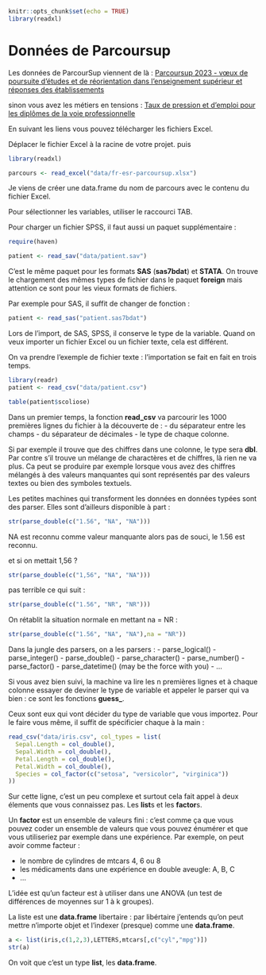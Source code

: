 
```r
knitr::opts_chunk$set(echo = TRUE)
library(readxl)
```

# Données de Parcoursup

Les données de ParcourSup viennent de là :
[Parcoursup 2023 - vœux de poursuite d'études et de réorientation dans l'enseignement supérieur et réponses des établissements](https://data.education.gouv.fr/explore/embed/dataset/fr-esr-parcoursup/table/?sort=tri)

sinon vous avez les métiers en tensions :
[Taux de pression et d'emploi pour les diplômes de la voie professionnelle](https://data.education.gouv.fr/explore/embed/dataset/fr-en-taux-de-pression-et-demploi/table/?disjunctive.diplome&disjunctive.type_dip_lib&disjunctive.filiere&disjunctive.specialite_lib)

En suivant les liens vous pouvez télécharger les fichiers Excel.

Déplacer le fichier Excel à la racine de votre projet. puis
```r
library(readxl)
```

```r
parcours <- read_excel("data/fr-esr-parcoursup.xlsx")

```

Je viens de créer une data.frame du nom de parcours avec le contenu du fichier
Excel.

Pour sélectionner les variables, utiliser le raccourci TAB. 



Pour charger un fichier SPSS, il faut aussi un paquet supplémentaire :
```r
require(haven)
```

```r
patient <- read_sav("data/patient.sav")
```

C'est le même paquet pour les formats __SAS__ (__sas7bdat__) et __STATA__. On 
trouve le chargement des mêmes types de fichier dans le paquet __foreign__
mais attention ce sont pour les vieux formats de fichiers.

Par exemple pour SAS, il suffit de changer de fonction :
```r
patient <- read_sas("patient.sas7bdat")
```


Lors de l'import, de SAS, SPSS, il conserve le type de la variable. Quand on veux
importer un fichier Excel ou un fichier texte, cela est différent.

On va prendre l'exemple de fichier texte : l'importation se fait en fait en 
trois temps. 

```r
library(readr)
patient <- read_csv("data/patient.csv")
```
```r
table(patient$scoliose)
```


Dans un premier temps, la fonction __read_csv__ va parcourir les 1000 premières
lignes du fichier à la découverte de :
- du séparateur entre les champs
- du séparateur de décimales
- le type de chaque colonne.

Si par exemple il trouve que des chiffres dans une colonne, le type sera __dbl__.
Par contre s'il trouve un mélange de charactères et de chiffres, là rien ne va 
plus. Ca peut se produire par exemple lorsque vous avez des chiffres mélangés
à des valeurs manquantes qui sont représentés par des valeurs textes ou bien des
symboles textuels.

Les petites machines qui transforment les données en données typées sont des
parser. Elles sont d'ailleurs disponible à part :


```r
str(parse_double(c("1.56", "NA", "NA")))
```

NA est reconnu comme valeur manquante alors pas de souci, le 1.56 est reconnu.

et si on mettait 1,56 ?

```r
str(parse_double(c("1,56", "NA", "NA")))
```


pas terrible ce qui suit :


```r
str(parse_double(c("1.56", "NR", "NR")))
```


On rétablit la situation normale en mettant na = NR :


```r
str(parse_double(c("1.56", "NA", "NA"),na = "NR"))

```


Dans la jungle des parsers, on a les parsers : 
- parse_logical()
- parse_integer()
- parse_double()
- parse_character() 
- parse_number()
- parse_factor()
- parse_datetime() (may be the force with you)
- ...

Si vous avez bien suivi, la machine va lire les n premières lignes et à chaque
colonne essayer de deviner le type de variable et appeler le parser qui va
bien : ce sont les fonctions **guess_**. 


Ceux sont eux qui vont décider du type de variable que vous importez. Pour le 
faire vous même, il suffit de spécificier chaque à la main :


```r
read_csv("data/iris.csv", col_types = list(
  Sepal.Length = col_double(),
  Sepal.Width = col_double(),
  Petal.Length = col_double(),
  Petal.Width = col_double(),
  Species = col_factor(c("setosa", "versicolor", "virginica"))
))
```


Sur cette ligne, c'est un peu complexe et surtout cela fait appel à deux élements
que vous connaissez pas. Les **list**s et les **factor**s.

Un **factor** est un ensemble de valeurs fini : c'est comme ça que vous pouvez
coder un ensemble de valeurs que vous pouvez énumérer et que vous utiliseriez
par exemple dans une expérience. Par exemple, on peut avoir comme facteur :


- le nombre de cylindres de mtcars 4, 6 ou 8
- les médicaments dans une expérience en double aveugle: A, B, C
- ...

L'idée est qu'un facteur est à utiliser dans une ANOVA (un test de différences de
moyennes sur 1 à k groupes).


La liste est une **data.frame** libertaire : par libértaire j'entends qu'on peut
mettre n'importe objet et l'indexer (presque) comme une **data.frame**.


```r
a <- list(iris,c(1,2,3),LETTERS,mtcars[,c("cyl","mpg")])
str(a)
```

On voit que c'est un type **list**, les **data.frame**.









